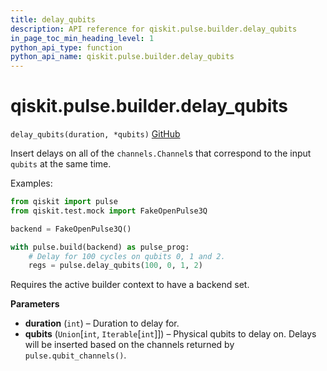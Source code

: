 ```yaml
---
title: delay_qubits
description: API reference for qiskit.pulse.builder.delay_qubits
in_page_toc_min_heading_level: 1
python_api_type: function
python_api_name: qiskit.pulse.builder.delay_qubits
---
```


# qiskit.pulse.builder.delay\_qubits

<span id="qiskit.pulse.builder.delay_qubits" />

`delay_qubits(duration, *qubits)` [GitHub](https://github.com/qiskit/qiskit/tree/stable/0.17/qiskit/pulse/builder.py "view source code")

Insert delays on all of the `channels.Channel`s that correspond to the input `qubits` at the same time.

Examples:

```python
from qiskit import pulse
from qiskit.test.mock import FakeOpenPulse3Q

backend = FakeOpenPulse3Q()

with pulse.build(backend) as pulse_prog:
    # Delay for 100 cycles on qubits 0, 1 and 2.
    regs = pulse.delay_qubits(100, 0, 1, 2)
```

<Admonition title="Note" type="note">
  Requires the active builder context to have a backend set.
</Admonition>

**Parameters**

*   **duration** (`int`) – Duration to delay for.
*   **qubits** (`Union`\[`int`, `Iterable`\[`int`]]) – Physical qubits to delay on. Delays will be inserted based on the channels returned by `pulse.qubit_channels()`.

